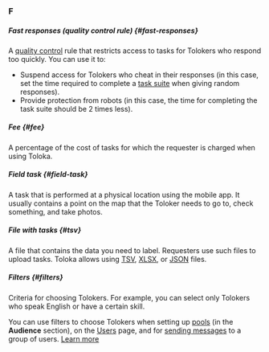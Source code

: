 ### F

##### Fast responses (quality control rule) {#fast-responses}

A [quality control](#quality-control) rule that restricts access to tasks for Tolokers who respond too quickly. You can use it to:

  - Suspend access for Tolokers who cheat in their responses (in this case, set the time required to complete a [task suite](#task-suite) when giving random responses).
  - Provide protection from robots (in this case, the time for completing the task suite should be 2 times less).

##### Fee {#fee}

A percentage of the cost of tasks for which the requester is charged when using Toloka.

##### Field task {#field-task}

A task that is performed at a physical location using the mobile app. It usually contains a point on the map that the Toloker needs to go to, check something, and take photos.

##### File with tasks {#tsv}

A file that contains the data you need to label. Requesters use such files to upload tasks. Toloka allows using [TSV](#tsv-format), [XLSX](#xlsx-format), or [JSON](#json-format) files.

##### Filters {#filters}

Criteria for choosing Tolokers. For example, you can select only Tolokers who speak English or have a certain skill.

You can use filters to choose Tolokers when setting up [pools](#pool) (in the **Audience** section), on the [Users](https://platform.toloka.ai/requester/workers) page, and for [sending messages](/docs-new/guide/messaging) to a group of users. [Learn more](/docs-new/guide/filters)

